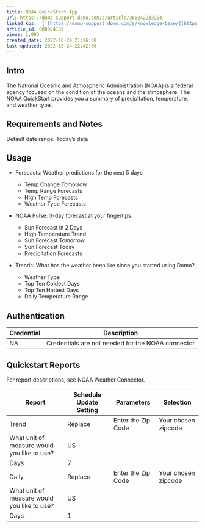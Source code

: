 ```yaml
---
title: NOAA QuickStart App
url: https://domo-support.domo.com/s/article/360042933954
linked_kbs:  ['[https://domo-support.domo.com/s/knowledge-base/](https://domo-support.domo.com/s/knowledge-base/)', '[https://domo-support.domo.com/s/](https://domo-support.domo.com/s/)', '[https://domo-support.domo.com/s/topic/0TO5w000000ZampGAC](https://domo-support.domo.com/s/topic/0TO5w000000ZampGAC)', '[https://domo-support.domo.com/s/topic/0TO5w000000Zan9GAC](https://domo-support.domo.com/s/topic/0TO5w000000Zan9GAC)', '[https://domo-support.domo.com/s/article/360042933954](https://domo-support.domo.com/s/article/360042933954)', '[https://domo-support.domo.com/s/topic/0TO5w000000Zan9GAC/available-apps](https://domo-support.domo.com/s/topic/0TO5w000000Zan9GAC/available-apps)', '[https://domo-support.domo.com/s/article/360043429933](https://domo-support.domo.com/s/article/360043429933)', '[https://domo-support.domo.com/s/article/360043429953](https://domo-support.domo.com/s/article/360043429953)', '[https://domo-support.domo.com/s/article/360042925494](https://domo-support.domo.com/s/article/360042925494)', '[https://domo-support.domo.com/s/article/360043429913](https://domo-support.domo.com/s/article/360043429913)', '[https://domo-support.domo.com/s/article/4408174643607](https://domo-support.domo.com/s/article/4408174643607)', '[https://domo-support.domo.com/s/login/](https://domo-support.domo.com/s/login/)']
article_id: 000004189
views: 1,093
created_date: 2022-10-24 21:26:00
last updated: 2022-10-24 22:42:00
---
```




Intro
-----


The National Oceanic and Atmospheric Administration (NOAA) is a federal agency focused on the condition of the oceans and the atmosphere. The NOAA QuickStart provides you a summary of precipitation, temperature, and weather type.


Requirements and Notes
----------------------


Default date range: Today's data


Usage
-----


* Forecasts: Weather predictions for the next 5 days


	+ Temp Change Tomorrow
	+ Temp Range Forecasts
	+ High Temp Forecasts
	+ Weather Type Forecasts
* NOAA Pulse: 3-day forecast at your fingertips.


	+ Sun Forecast in 2 Days
	+ High Temperature Trend
	+ Sun Forecast Tomorrow
	+ Sun Forecast Today
	+ Precipitation Forecasts
* Trends: What has the weather been like since you started using Domo?


	+ Weather Type
	+ Top Ten Coldest Days
	+ Top Ten Hottest Days
	+ Daily Temperature Range


Authentication
--------------




| Credential | Description |
| --- | --- |
| NA | Credentials are not needed for the NOAA connector |


Quickstart Reports
------------------


For report descriptions, see NOAA Weather Connector.




| Report | Schedule Update Setting | Parameters | Selection |
| --- | --- | --- | --- |
| Trend | Replace | Enter the Zip Code | Your chosen zipcode |
| What unit of measure would you like to use? | US |
| Days | 7 |
| Daily | Replace | Enter the Zip Code | Your chosen zipcode |
| What unit of measure would you like to use? | US |
| Days | 1 |



